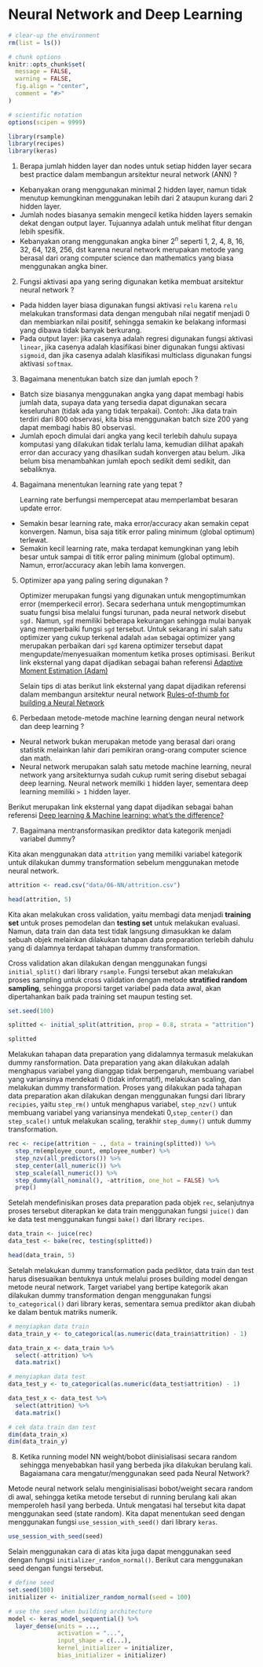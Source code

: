 # Neural Network and Deep Learning

```r
# clear-up the environment
rm(list = ls())

# chunk options
knitr::opts_chunk$set(
  message = FALSE,
  warning = FALSE,
  fig.align = "center",
  comment = "#>"
)

# scientific notation
options(scipen = 9999)
```

```r
library(rsample)
library(recipes)
library(keras)
```

1. Berapa jumlah hidden layer dan nodes untuk setiap hidden layer secara best practice dalam membangun arsitektur neural network (ANN) ?

  -  Kebanyakan orang menggunakan minimal 2 hidden layer, namun tidak menutup kemungkinan menggunakan lebih dari 2 ataupun kurang dari 2 hidden layer.
  -  Jumlah nodes biasanya semakin mengecil ketika hidden layers semakin dekat dengan output layer. Tujuannya adalah untuk melihat fitur dengan lebih spesifik. 
  -  Kebanyakan orang menggunakan angka biner $2^{n}$ seperti 1, 2, 4, 8, 16, 32, 64, 128, 256, dst karena neural network merupakan metode yang berasal dari orang computer science dan mathematics yang biasa menggunakan angka biner.

2. Fungsi aktivasi apa yang sering digunakan ketika membuat arsitektur neural network ?

  -  Pada hidden layer biasa digunakan fungsi aktivasi `relu` karena `relu` melakukan transformasi data dengan mengubah nilai negatif menjadi 0 dan membiarkan nilai positif, sehingga semakin ke belakang informasi yang dibawa tidak banyak berkurang.
  -  Pada output layer: jika casenya adalah regresi digunakan fungsi aktivasi `linear`, jika casenya adalah klasifikasi biner digunakan fungsi aktivasi `sigmoid`, dan jika casenya adalah klasifikasi multiclass digunakan fungsi aktivasi `softmax`.

3. Bagaimana menentukan batch size dan jumlah epoch ?

  -  Batch size biasanya menggunakan angka yang dapat membagi habis jumlah data, supaya data yang tersedia dapat digunakan secara keseluruhan (tidak ada yang tidak terpakai). Contoh:
Jika data train terdiri dari 800 observasi, kita bisa menggunakan batch size 200 yang dapat membagi habis 80 observasi.
  -  Jumlah epoch dimulai dari angka yang kecil terlebih dahulu supaya komputasi yang dilakukan tidak terlalu lama, kemudian dilihat apakah error dan accuracy yang dhasilkan sudah konvergen atau belum. Jika belum bisa menambahkan jumlah epoch sedikit demi sedikit, dan sebaliknya.

4. Bagaimana menentukan learning rate yang tepat ?

   Learning rate berfungsi mempercepat atau memperlambat besaran update error.

  -  Semakin besar learning rate, maka error/accuracy akan semakin cepat konvergen. Namun, bisa saja titik error paling minimum (global optimum) terlewat.
  -  Semakin kecil learning rate, maka terdapat kemungkinan yang lebih besar untuk sampai di titik error paling minimum (global optimum). Namun, error/accuracy akan lebih lama konvergen.

5. Optimizer apa yang paling sering digunakan ?

   Optimizer merupakan fungsi yang digunakan untuk mengoptimumkan error (memperkecil error). Secara sederhana untuk mengoptimumkan suatu fungsi bisa melalui fungsi turunan, pada neural network disebut `sgd.` Namun, `sgd` memiliki beberapa kekurangan sehingga mulai banyak yang memperbaiki fungsi `sgd` tersebut. Untuk sekarang ini salah satu optimizer yang cukup terkenal adalah `adam` sebagai optimizer yang merupakan perbaikan dari `sgd` karena optimizer tersebut dapat mengupdate/menyesuaikan momentum ketika proses optimisasi. Berikut link eksternal yang dapat dijadikan sebagai bahan referensi [Adaptive Moment Estimation (Adam)](https://ruder.io/optimizing-gradient-descent/index.html#adam)

   Selain tips di atas berikut link eksternal yang dapat dijadikan referensi dalam membangun arsitektur neural network [Rules-of-thumb for building a Neural Network](https://towardsdatascience.com/17-rules-of-thumb-for-building-a-neural-network-93356f9930af)

6. Perbedaan metode-metode machine learning dengan neural network dan deep learning ?

  -  Neural network bukan merupakan metode yang berasal dari orang statistik melainkan lahir dari pemikiran orang-orang computer science dan math.
  -  Neural network merupakan salah satu metode machine learning, neural network yang arsitekturnya sudah cukup rumit sering disebut sebagai deep learning. Neural network memilki `1` hidden layer, sementara deep learning memiliki `> 1` hidden layer.

   Berikut merupakan link eksternal yang dapat dijadikan sebagai bahan referensi [Deep learning & Machine learning: what’s the difference?](https://parsers.me/deep-learning-machine-learning-whats-the-difference/)

7. Bagaimana mentransformasikan prediktor data kategorik menjadi variabel dummy?

Kita akan menggunakan data `attrition` yang memiliki variabel kategorik untuk dilakukan dummy transformation sebelum menggunakan metode neural network.
```r
attrition <- read.csv("data/06-NN/attrition.csv")

head(attrition, 5)
```

Kita akan melakukan cross validation, yaitu membagi data menjadi **training set** untuk proses pemodelan dan **testing set** untuk melakukan evaluasi. Namun, data train dan data test tidak langsung dimasukkan ke dalam sebuah objek melainkan dilakukan tahapan data preparation terlebih dahulu yang di dalamnya terdapat tahapan dummy transformation.

Cross validation akan dilakukan dengan menggunakan fungsi `initial_split()` dari library `rsample`. Fungsi tersebut akan melakukan proses sampling untuk cross validation dengan metode **stratified random sampling**, sehingga proporsi target variabel pada data awal, akan dipertahankan baik pada training set maupun testing set.
```r
set.seed(100)

splitted <- initial_split(attrition, prop = 0.8, strata = "attrition")

splitted
```

Melakukan tahapan data preparation yang didalamnya termasuk melakukan dummy ransformation. Data preparation yang akan dilakukan adalah menghapus variabel yang dianggap tidak berpengaruh, membuang variabel yang variansinya mendekati 0 (tidak informatif), melakukan scaling, dan melakukan dummy transformation. Proses yang dilakukan pada tahapan data preparation akan dilakukan dengan menggunakan fungsi dari library `recipies`, yaitu `step_rm()` untuk menghapus variabel, `step_nzv()` untuk membuang variabel yang variansinya mendekati 0,`step_center()` dan `step_scale()` untuk melakukan scaling, terakhir `step_dummy()` untuk dummy transformation.

```r
rec <- recipe(attrition ~ ., data = training(splitted)) %>% 
  step_rm(employee_count, employee_number) %>%
  step_nzv(all_predictors()) %>% 
  step_center(all_numeric()) %>%
  step_scale(all_numeric()) %>%
  step_dummy(all_nominal(), -attrition, one_hot = FALSE) %>%
  prep()
```

Setelah mendefinisikan proses data preparation pada objek `rec`, selanjutnya proses tersebut diterapkan ke data train menggunakan fungsi `juice()` dan ke data test menggunakan fungsi `bake()` dari library `recipes`.
```r
data_train <- juice(rec)
data_test <- bake(rec, testing(splitted))

head(data_train, 5)
```

Setelah melakukan dummy transformation pada pediktor, data train dan test harus disesuaikan bentuknya untuk melalui proses building model dengan metode neural network. Target variabel yang bertipe kategorik akan dilakukan dummy transformation dengan menggunakan fungsi `to_categorical()` dari library keras, sementara semua prediktor akan diubah ke dalam bentuk matriks numerik.
```r
# menyiapkan data train
data_train_y <- to_categorical(as.numeric(data_train$attrition) - 1)

data_train_x <- data_train %>% 
  select(-attrition) %>% 
  data.matrix()

# menyiapkan data test
data_test_y <- to_categorical(as.numeric(data_test$attrition) - 1)

data_test_x <- data_test %>% 
  select(attrition) %>% 
  data.matrix()

# cek data train dan test
dim(data_train_x)
dim(data_train_y)
```

8. Ketika running model NN weight/bobot diinisialisasi secara random sehingga menyebabkan hasil yang berbeda jika dilakukan berulang kali. Bagaiamana cara mengatur/menggunakan seed pada Neural Network?

Metode neural network selalu menginisialisasi bobot/weight secara random di awal, sehingga ketika metode tersebut di running berulang kali akan memperoleh hasil yang berbeda. Untuk mengatasi hal tersebut kita dapat menggunakan seed (state random). Kita dapat menentukan seed dengan menggunakan fungsi `use_session_with_seed()` dari library `keras`.
```r
use_session_with_seed(seed)
```

Selain menggunakan cara di atas kita juga dapat menggunakan seed dengan fungsi `initializer_random_normal()`. Berikut cara menggunakan seed dengan fungsi tersebut.
```r
# define seed
set.seed(100)
initializer <- initializer_random_normal(seed = 100)

# use the seed when building architecture
model <- keras_model_sequential() %>% 
  layer_dense(units = ..., 
              activation = "...", 
              input_shape = c(...),
              kernel_initializer = initializer, 
              bias_initializer = initializer)
```